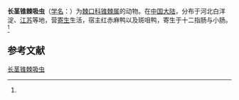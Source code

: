 {{Speciesbox
| name = 长茎锥棘吸虫
| status = 
| status_system = 
| image = 
| genus = Petasiger
| species = longicirratus
| authority = (Ku, 1938)<ref name='id10088'>{{cite web| url =http://www.bioinfo.cn/db05/BjdwSpecies.php?action=view&id=10088| title =长茎锥棘吸虫| work =《中国动物物种编目数据库》| publisher =中国科学院微生物研究所| author =中国科学院动物研究所| accessdate =2009-04-16| deadurl =yes| archiveurl =https://web.archive.org/web/20160305020533/http://www.bioinfo.cn/db05/BjdwSpecies.php?action=view&id=10088| archivedate =2016-03-05}}</ref>
}}

'''长茎锥棘吸虫'''（[[学名|学名]]：{{lang|la|''Petasiger longicirratus''}}）为[[棘口科|棘口科]][[锥棘属|锥棘属]]的动物。在[[中国大陆|中国大陆]]，分布于河北白洋淀、[[江苏|江苏]]等地，营[[寄生|寄生]]生活，宿主红赤麻鸭以及斑咀鸭，寄生于十二指肠与小肠。<ref name='id10088'/>

== 参考文献 ==
{{reflist}}

{{Wikispecies|Petasiger longicirratus}}
{{Taxonbar|from=Q15230303}}

[[Category:锥棘属|长茎锥棘吸虫]]


{{吸虫小作品}}
